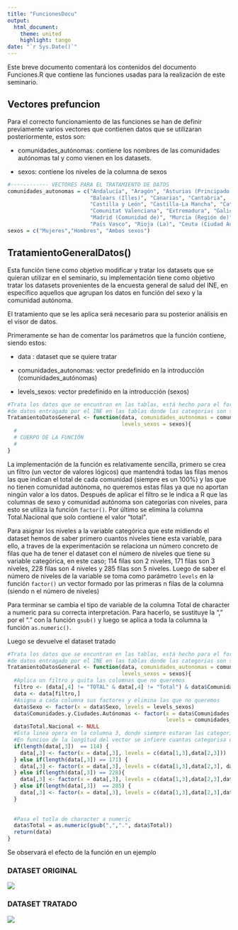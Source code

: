 ```yaml
---
title: "FuncionesDocu"
output: 
  html_document: 
    theme: united
    highlight: tango
date: "`r Sys.Date()`"
---
```


Este breve documento comentará los contenidos del documento Funciones.R que contiene las funciones usadas para la realización de este seminario.

## Vectores prefuncion

Para el correcto funcionamiento de las funciones se han de definir previamente varios vectores que contienen datos que se utilizaran posteriormente, estos son:

-   comunidades_autónomas: contiene los nombres de las comunidades autónomas tal y como vienen en los datasets.

-   sexos: contiene los niveles de la columna de sexos

```r
#------------ VECTORES PARA EL TRATAMIENTO DE DATOS
comunidades_autonomas = c("Andalucía", "Aragón", "Asturias (Principado de)",
                          "Balears (Illes)", "Canarias", "Cantabria",
                          "Castilla y León", "Castilla-La Mancha", "Cataluña",
                          "Comunitat Valenciana", "Extremadura", "Galicia",
                          "Madrid (Comunidad de)", "Murcia (Región de)", "Navarra (Comunidad Foral de)",
                          "País Vasco", "Rioja (La)", "Ceuta (Ciudad Autónoma de)", "Melilla (Ciudad Autónoma de)")
sexos = c("Mujeres","Hombres", "Ambos sexos")
```

## TratamientoGeneralDatos()

Esta función tiene como objetivo modificar y tratar los datasets que se quieran utilizar en el seminario, su implementación tiene como objetivo tratar los datasets provenientes de la encuesta general de salud del INE, en específico aquellos que agrupan los datos en función del sexo y la comunidad autónoma.

El tratamiento que se les aplica será necesario para su posterior análisis en el visor de datos.

Primeramente se han de comentar los parámetros que la función contiene, siendo estos:

-   data : dataset que se quiere tratar

-   comunidades_autonomas: vector predefinido en la introducción (comunidades_autónomas)

-   levels_sexos: vector predefinido en la introducción (sexos)

```r
#Trata los datos que se encuntran en las tablas, está hecho para el formato
#de datos entragado por el INE en las tablas donde las categorias son sexo y Comiunidad autónoma
TratamientoDatosGeneral <- function(data, comunidades_autonomas = comunidades_autonomas,
                                    levels_sexos = sexos){
  #
  # CUERPO DE LA FUNCIÓN
  #
}
```

La implementación de la función es relativamente sencilla, primero se crea un filtro (un vector de valores lógicos) que mantendrá todas las filas menos las que indican el total de cada comunidad (siempre es un 100%) y las que no tienen comunidad autónoma, no queremos estas filas ya que no aportan ningún valor a los datos. Después de aplicar el filtro se le indica a R que las columnas de sexo y comunidad autónoma son categorías con niveles, para esto se utiliza la función `factor()`. Por último se elimina la columna Total.Nacional que solo contiene el valor "total".

Para asignar los niveles a la variable categórica que este midiendo el dataset hemos de saber primero cuantos niveles tiene esta variable, para ello, a traves de la experimentación se relaciona un número concreto de filas que ha de tener el dataset con el número de niveles que tiene su variable categórica, en este caso; 114 filas son 2 niveles, 171 filas son 3 niveles, 228 filas son 4 niveles y 285 filas son 5 niveles. Luego de saber el número de niveles de la variable se toma como parámetro `levels` en la función `factor()` un vector formado por las primeras n filas de la columna (siendo n el número de niveles)

Para terminar se cambia el tipo de variable de la columna Total de character a numeric para su correcta interpretación. Para hacerlo, se sustituye la "," por el "." con la función `gsub()` y luego se aplica a toda la columna la función `as.numeric()`.

Luego se devuelve el dataset tratado

```r
#Trata los datos que se encuntran en las tablas, está hecho para el formato
#de datos entragado por el INE en las tablas donde las categorias son sexo y Comiunidad autónoma
TratamientoDatosGeneral <- function(data, comunidades_autonomas = comunidades_autonomas,
                                    levels_sexos = sexos){
  #Aplica un filtro y quita las columnas que no queremos
  filtro <- (data[,4] != "TOTAL" & data[,4] != "Total") & data$Comunidades.y.Ciudades.Autónomas != ""
  data <- data[filtro,]
  #Asigna a cada columna sus factores y elimina las que no queremos
  data$Sexo <- factor(x = data$Sexo, levels = levels_sexos)
  data$Comunidades.y.Ciudades.Autónomas <- factor(x = data$Comunidades.y.Ciudades.Autónomas,
                                                  levels = comunidades_autonomas)
  data$Total.Nacional <- NULL
  #Esta linea opera en la columna 3, donde siempre estaran las categorias de la respuesta
  #En funcion de la longitud del vector se infiere cuantas categorisa de respuesta existen
  if(length(data[,3])  == 114) {
    data[,3] <- factor(x = data[,3], levels = c(data[1,3],data[2,3]))
  } else if(length(data[,3]) == 171) {
    data[,3] <- factor(x = data[,3], levels = c(data[1,3],data[2,3], data[3,3]))
  } else if(length(data[,3]) == 228){
    data[,3] <- factor(x = data[,3], levels = c(data[1,3],data[2,3],data[3,3], data[4,3]))
  } else if(length(data[,3])  == 285) {
    data[,3] <- factor(x = data[,3], levels = c(data[1,3],data[2,3],data[3,3], data[4,3], data[5,3]))
  } 
  
  
  #Pasa el totla de character a numeric
  data$Total = as.numeric(gsub(",",".", data$Total))
  return(data)
}

```

Se observará el efecto de la función en un ejemplo

### DATASET ORIGINAL

![](Input/Imagenes%20Documentacion/dataset_sin_tratar.png)

### DATASET TRATADO

![](Input/Imagenes%20Documentacion/dataset_tratado.png)
